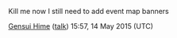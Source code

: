 Kill me now I still need to add event map banners

[[User:Gensui Hime|Gensui Hime]] ([[User talk:Gensui Hime|talk]]) 15:57, 14 May 2015 (UTC)